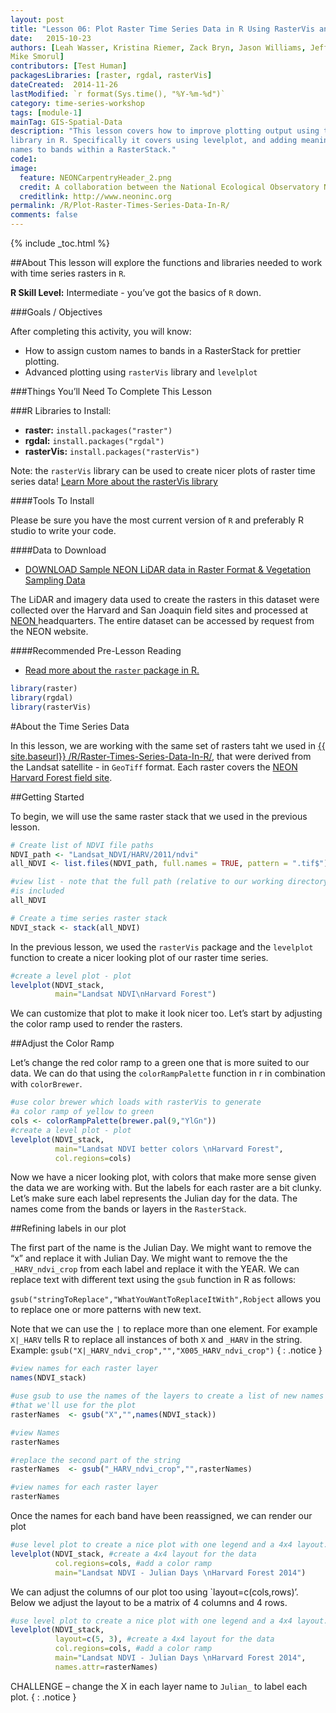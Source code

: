 ```yaml
---
layout: post
title: "Lesson 06: Plot Raster Time Series Data in R Using RasterVis and LevelPlot"
date:   2015-10-23
authors: [Leah Wasser, Kristina Riemer, Zack Bryn, Jason Williams, Jeff Hollister, 
Mike Smorul]
contributors: [Test Human]
packagesLibraries: [raster, rgdal, rasterVis]
dateCreated:  2014-11-26
lastModified: `r format(Sys.time(), "%Y-%m-%d")`
category: time-series-workshop
tags: [module-1]
mainTag: GIS-Spatial-Data
description: "This lesson covers how to improve plotting output using the rasterVis
library in R. Specifically it covers using levelplot, and adding meaningful custom 
names to bands within a RasterStack."
code1: 
image:
  feature: NEONCarpentryHeader_2.png
  credit: A collaboration between the National Ecological Observatory Network (NEON) and Data Carpentry
  creditlink: http://www.neoninc.org
permalink: /R/Plot-Raster-Times-Series-Data-In-R/
comments: false
---
```


{% include _toc.html %}

##About
This lesson will explore the functions and libraries needed to work with time series
rasters in `R`. 

**R Skill Level:** Intermediate - you've got the basics of `R` down.

<div id="objectives" markdown="1">

###Goals / Objectives

After completing this activity, you will know:

* How to assign custom names to bands in a RasterStack for prettier plotting.
* Advanced plotting using `rasterVis` library and `levelplot`

###Things You'll Need To Complete This Lesson

###R Libraries to Install:

* **raster:** `install.packages("raster")`
* **rgdal:** `install.packages("rgdal")`
* **rasterVis:** `install.packages("rasterVis")`

Note: the `rasterVis` library can be used to create nicer plots of raster time
series data! <a href="https://cran.r-project.org/web/packages/rasterVis/rasterVis.pdf"
target="_blank">Learn More about the rasterVis library</a>

####Tools To Install

Please be sure you have the most current version of `R` and preferably
R studio to write your code.


####Data to Download

* <a href="http://figshare.com/articles/NEON_AOP_Hyperspectral_Teaching_Dataset_SJER_and_Harvard_forest/1580086" class="btn btn-success"> DOWNLOAD Sample NEON LiDAR data in Raster Format & Vegetation Sampling Data</a>


The LiDAR and imagery data used to create the rasters in this dataset were 
collected over the Harvard and San Joaquin field sites 
and processed at <a href="http://www.neoninc.org" target="_blank" >NEON </a> 
headquarters. The entire dataset can be accessed by request from the NEON website.  

####Recommended Pre-Lesson Reading


* <a href="http://cran.r-project.org/web/packages/raster/raster.pdf" target="_blank">
Read more about the `raster` package in R.</a>

</div>

```r

library(raster)
library(rgdal)
library(rasterVis)

```

#About the Time Series Data

In this lesson, we are working with the same set of rasters taht we used in 
[{{ site.baseurl}} /R/Raster-Times-Series-Data-In-R/ ](Lesson 05 - Time Series Rasters in R), 
that were derived from the Landsat satellite - in `GeoTiff` format. Each
raster covers the <a href="http://www.neoninc.org/science-design/field-sites/harvard-forest" target="_blank">NEON Harvard Forest field site</a>.


##Getting Started 

To begin, we will use the same raster stack that we used in the previous lesson.


```r

# Create list of NDVI file paths
NDVI_path <- "Landsat_NDVI/HARV/2011/ndvi"
all_NDVI <- list.files(NDVI_path, full.names = TRUE, pattern = ".tif$")

#view list - note that the full path (relative to our working directory)
#is included
all_NDVI

# Create a time series raster stack
NDVI_stack <- stack(all_NDVI)

```

In the previous lesson, we used the `rasterVis` package and the `levelplot` function
to create a nicer looking plot of our raster time series.  

```r

#create a level plot - plot
levelplot(NDVI_stack,
          main="Landsat NDVI\nHarvard Forest")

```

We can customize that plot to make it look nicer too. Let's start by adjusting 
the color ramp used to render the rasters.

##Adjust the Color Ramp

Let's change the red color ramp to a green one that is more suited to our data.
We can do that using the `colorRampPalette` function in r in combination with 
`colorBrewer`. 

``` r

#use color brewer which loads with rasterVis to generate
#a color ramp of yellow to green
cols <- colorRampPalette(brewer.pal(9,"YlGn"))
#create a level plot - plot
levelplot(NDVI_stack,
          main="Landsat NDVI better colors \nHarvard Forest",
          col.regions=cols)


```

Now we have a nicer looking plot, with colors that make more sense given the 
data we are working with. But the labels for each raster are a bit clunky. 
Let's make sure each label represents the Julian day for the data. The names
come from the bands or layers in the `RasterStack`.

##Refining labels in our plot 

The first part of the name is the Julian Day. We might want to remove the "x" and 
replace it with Julian Day. We might want to remove the  the `_HARV_ndvi_crop` 
from each label and replace it with the YEAR. We can replace text with different 
text using the `gsub` function in R as follows: 

`gsub("stringToReplace","WhatYouWantToReplaceItWith",Robject` allows you to 
replace one or more patterns with new text. 

Note that we can use the `|` to replace more than one element. For example
`X|_HARV` tells R to replace all instances of both `X` and `_HARV` in the string.
Example: 
`gsub("X|_HARV_ndvi_crop","","X005_HARV_ndvi_crop")`
{ : .notice }


```r

#view names for each raster layer
names(NDVI_stack)

#use gsub to use the names of the layers to create a list of new names
#that we'll use for the plot 
rasterNames  <- gsub("X","",names(NDVI_stack))

#view Names
rasterNames

#replace the second part of the string
rasterNames  <- gsub("_HARV_ndvi_crop","",rasterNames)

#view names for each raster layer
rasterNames
```

Once the names for each band have been reassigned, we can render our plot

```r

#use level plot to create a nice plot with one legend and a 4x4 layout.
levelplot(NDVI_stack, #create a 4x4 layout for the data
          col.regions=cols, #add a color ramp
          main="Landsat NDVI - Julian Days \nHarvard Forest 2014")

```

We can adjust the columns of our plot too using `layout=c(cols,rows)'. Below
we adjust the layout to be a matrix of 4 columns and 4 rows.

```r
#use level plot to create a nice plot with one legend and a 4x4 layout.
levelplot(NDVI_stack,
          layout=c(5, 3), #create a 4x4 layout for the data
          col.regions=cols, #add a color ramp
          main="Landsat NDVI - Julian Days \nHarvard Forest 2014",
          names.attr=rasterNames)
```

CHALLENGE -- change the X in each layer name to `Julian_` to label each plot.
{ : .notice }




